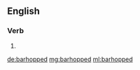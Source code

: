 ==English==

===Verb===
{{head|en|verb form}}

# {{en-past of|barhop}}

[[de:barhopped]]
[[mg:barhopped]]
[[ml:barhopped]]